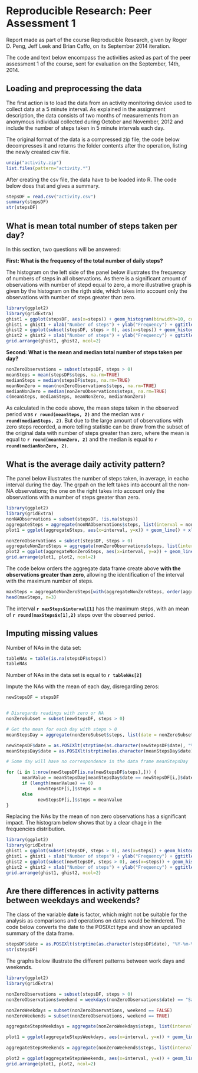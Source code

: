 # Reproducible Research: Peer Assessment 1 

Report made as part of the course Reproducible Research, given by Roger D. Peng, Jeff Leek and Brian Caffo, on its September 2014 iteration.

The code and text below encompass the activities asked as part of the peer assessment 1 of the course, sent for evaluation on the September, 14th, 2014.

## Loading and preprocessing the data  
The first action is to load the data from an activity monitoring device used to collect data at a 5 minute interval. As explained in the assignment description, the data consists of two months of measurements from an anonymous individual collected during October and November, 2012 and include the number of steps taken in 5 minute intervals each day.

The original format of the data is a compressed zip file; the code below decompresses it and returns the folder contents after the operation, listing the newly created csv file.

```r
unzip("activity.zip")
list.files(pattern="activity.*")
```

After creating the csv file, the data have to be loaded into R. The code below does that and gives a summary.

```r
stepsDF = read.csv("activity.csv")
summary(stepsDF)
str(stepsDF)
```


## What is mean total number of steps taken per day?

In this section, two questions will be answered:

**First: What is the frequency of the total number of daily steps?**

The histogram on the left side of the panel below illustrates the frequency of numbers of steps in all observations. As there is a significant amount of observations with number of stepd equal to zero, a more illustrative graph is given by the histogram on the rigth side, which takes into account only the observations with number of steps greater than zero.

```r
library(ggplot2)
library(gridExtra)
ghist1 = ggplot(stepsDF, aes(x=steps)) + geom_histogram(binwidth=10, colour="black", fill="lightblue") 
ghist1 = ghist1 + xlab("Number of steps") + ylab("Frequency") + ggtitle("All observations")
ghist2 = ggplot(subset(stepsDF, steps > 0), aes(x=steps)) + geom_histogram(binwidth=10, colour="black", fill="lightblue")
ghist2 = ghist2 + xlab("Number of steps") + ylab("Frequency") + ggtitle("Observations with steps > 0")
grid.arrange(ghist1, ghist2, ncol=2)
```


**Second: What is the mean and median total number of steps taken per day?**

```r
nonZeroObservations = subset(stepsDF, steps > 0)
meanSteps = mean(stepsDF$steps, na.rm=TRUE)
medianSteps = median(stepsDF$steps, na.rm=TRUE)
meanNonZero = mean(nonZeroObservations$steps, na.rm=TRUE)
medianNonZero = median(nonZeroObservations$steps, na.rm=TRUE)
c(meanSteps, medianSteps, meanNonZero, medianNonZero)
```

As calculated in the code above, the mean steps taken in the observed period was **`r round(meanSteps, 2)`** and the median was **`r round(medianSteps, 2)`**. But due to the large amount of observations with zero steps recorded, a more telling statistic can be draw from the subset of the original data with number of steps greater than zero, where the mean is equal to **`r round(meanNonZero, 2)`** and the median is equal to **`r round(medianNonZero, 2)`**.

## What is the average daily activity pattern?

The panel below illustrates the number of steps taken, in average, in eacho interval during the day. The grpah on the left takes into account all the non-NA observations; the one on the right takes into account only the observations with a number of steps greater than zero.

```r
library(ggplot2)
library(gridExtra)
nonNAObservations = subset(stepsDF, !is.na(steps))
aggregateSteps = aggregate(nonNAObservations$steps, list(interval = nonNAObservations$interval), mean)
plot1 = ggplot(aggregateSteps, aes(x=interval, y=x)) + geom_line() + xlab("Time interval") + ylab("Steps") + ggtitle("Mean steps per interval, all observations")

nonZeroObservations = subset(stepsDF, steps > 0)
aggregateNonZeroSteps = aggregate(nonZeroObservations$steps, list(interval = nonZeroObservations$interval), mean)
plot2 = ggplot(aggregateNonZeroSteps, aes(x=interval, y=x)) + geom_line() + xlab("Time interval") + ylab("Steps") + ggtitle("Mean steps per interval, steps > 0")
grid.arrange(plot1, plot2, ncol=2)
```

The code below orders the aggregate data frame create above **with the observations greater than zero**, allowing the identification of the interval with the maximum number of steps.

```r
maxSteps = aggregateNonZeroSteps[with(aggregateNonZeroSteps, order(aggregateNonZeroSteps$x, decreasing=TRUE)),]
head(maxSteps, n=3)
```

The interval **`r maxSteps$interval[1]`** has the maximum steps, with an mean of **`r round(maxSteps$x[1],2)`** steps over the observed period.


## Imputing missing values

Number of NAs in the data set:

```r
tableNAs = table(is.na(stepsDF$steps))
tableNAs
```
Number of NAs in the data set is equal to **`r tableNAs[2]`**


Impute the NAs with the mean of each day, disregarding zeros:

```r
newStepsDF = stepsDF


# Disregards readings with zero or NA
nonZeroSubset = subset(newStepsDF, steps > 0)

# Get the mean for each day with steps > 0
meanStepsDay = aggregate(nonZeroSubset$steps, list(date = nonZeroSubset$date), mean)

newStepsDF$date = as.POSIXlt(strptime(as.character(newStepsDF$date), "%Y-%m-%d"))
meanStepsDay$date = as.POSIXlt(strptime(as.character(meanStepsDay$date), "%Y-%m-%d"))

# Some day will have no correspondence in the data frame meanStepsDay

for (i in 1:nrow(newStepsDF[is.na(newStepsDF$steps),])) {
      meanValue = meanStepsDay[meanStepsDay$date == newStepsDF[i,]$date,]$x
      if (length(meanValue) == 0)
            newStepsDF[i,]$steps = 0
      else
            newStepsDF[i,]$steps = meanValue
}

```

Replacing the NAs by the mean of non zero observations has a significant impact. The histogram below shows that by a clear chage in the frequencies distribution.


```r
library(ggplot2)
library(gridExtra)
ghist1 = ggplot(subset(stepsDF, steps > 0), aes(x=steps)) + geom_histogram(binwidth=10, colour="black", fill="lightblue") 
ghist1 = ghist1 + xlab("Number of steps") + ylab("Frequency") + ggtitle("Observations with steps > 0")
ghist2 = ggplot(subset(newStepsDF, steps > 0), aes(x=steps)) + geom_histogram(binwidth=10, colour="black", fill="lightblue")
ghist2 = ghist2 + xlab("Number of steps") + ylab("Frequency") + ggtitle("Observations with steps > 0, imputed values")
grid.arrange(ghist1, ghist2, ncol=2)
```
## Are there differences in activity patterns between weekdays and weekends?

The class of the variable **date** is factor, which might not be suitable for the analysis as comparisons and operations on dates would be hindered. The code below converts the date to the POSIXct type and show an updated summary of the data frame.

```r
stepsDF$date = as.POSIXlt(strptime(as.character(stepsDF$date), "%Y-%m-%d"))
str(stepsDF)
```

The graphs below illustrate the different patterns between work days and weekends.

```r
library(ggplot2)
library(gridExtra)

nonZeroObservations = subset(stepsDF, steps > 0)
nonZeroObservations$weekend = weekdays(nonZeroObservations$date) == "Saturday" | weekdays(nonZeroObservations$date) == "Sunday"

nonZeroWeekdays = subset(nonZeroObservations, weekend == FALSE)
nonZeroWeekends = subset(nonZeroObservations, weekend == TRUE)

aggregateStepsWeekdays = aggregate(nonZeroWeekdays$steps, list(interval = nonZeroWeekdays$interval), mean)

plot1 = ggplot(aggregateStepsWeekdays, aes(x=interval, y=x)) + geom_line() + xlab("Time interval") + ylab("Steps") + ggtitle("Mean steps per interval, weekdays")

aggregateStepsWeekends = aggregate(nonZeroWeekends$steps, list(interval = nonZeroWeekends$interval), mean)

plot2 = ggplot(aggregateStepsWeekends, aes(x=interval, y=x)) + geom_line() + xlab("Time interval") + ylab("Steps") + ggtitle("Mean steps per interval, weekends")
grid.arrange(plot1, plot2, ncol=2)
```
